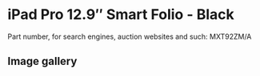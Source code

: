 
# iPad Pro 12.9″ Smart Folio - Black

Part number, for search engines, auction websites and such: MXT92ZM/A

## Image gallery

<div style={{ width: '100%', maxWidth: '768px' }}>
<GalleryComponent
    images={[
      {
        original: "/everysource/MXT92.webp",
        thumbnail: "/everypreview/MXT92.webp",
      },
      {
        original: "/everysource/MXT92_AV1.webp",
        thumbnail: "/everypreview/MXT92_AV1.webp",
      },
      {
        original: "/everysource/MXT92_AV2.webp",
        thumbnail: "/everypreview/MXT92_AV2.webp",
      },
      {
        original: "/everysource/MXT92_AV3.webp",
        thumbnail: "/everypreview/MXT92_AV3.webp",
      },
      {
        original: "/everysource/MXT92_AV4.webp",
        thumbnail: "/everypreview/MXT92_AV4.webp",
      }
    ]}
  />
</div>